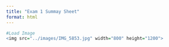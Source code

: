 ```yaml
---
title: "Exam 1 Summay Sheet"
format: html
---
```


```r
#Load Image
<img src="../images/IMG_5853.jpg" width="800" height="1200">
```

